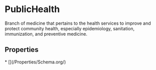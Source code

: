 
# PublicHealth

Branch of medicine that pertains to the health services to improve and protect community health, especially epidemiology, sanitation, immunization, and preventive medicine.

## Properties

<Grid>
* [](/Properties/Schema.org/)

</Grid>

